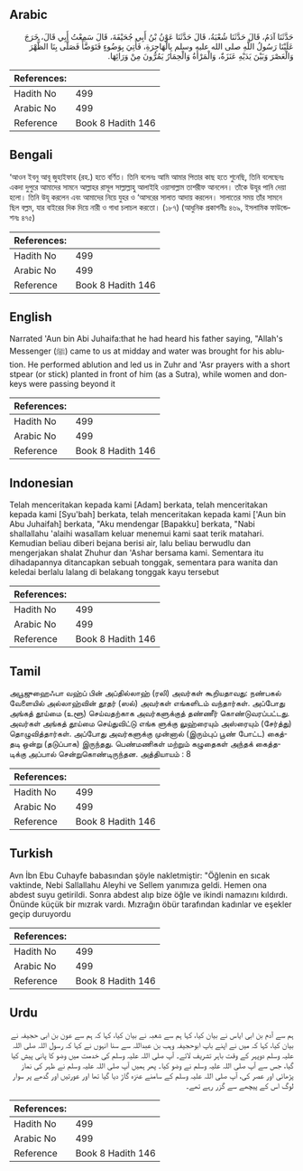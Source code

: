 ## Arabic


<div dir="rtl" lang="ar" style={{fontSize:'larger',backgroundColor:'#f8f9fa',padding:20}}>
حَدَّثَنَا آدَمُ، قَالَ حَدَّثَنَا شُعْبَةُ، قَالَ حَدَّثَنَا عَوْنُ بْنُ أَبِي جُحَيْفَةَ، قَالَ سَمِعْتُ أَبِي قَالَ، خَرَجَ عَلَيْنَا رَسُولُ اللَّهِ صلى الله عليه وسلم بِالْهَاجِرَةِ، فَأُتِيَ بِوَضُوءٍ فَتَوَضَّأَ فَصَلَّى بِنَا الظُّهْرَ وَالْعَصْرَ وَبَيْنَ يَدَيْهِ عَنَزَةٌ، وَالْمَرْأَةُ وَالْحِمَارُ يَمُرُّونَ مِنْ وَرَائِهَا‏.‏
</div>
<div style={{backgroundColor:'#f8f9fa',padding:20, marginBottom: 10}}><table> <thead> <tr> <th>References:</th> <th></th> </tr> </thead> <tbody><tr><td>Hadith No</td><td>499</td></tr><tr><td>Arabic No</td><td>499</td></tr><tr><td>Reference</td><td>Book 8 Hadith 146</td></tr></tbody></table></div>

## Bengali


<div dir="ltr" lang="bn" style={{fontSize:'larger',backgroundColor:'#f8f9fa',padding:20}}>
‘আওন ইবনু আবূ জুহাইফাহ (রহ.) হতে বর্ণিত। তিনি বলেনঃ আমি আমার পিতার কাছ হতে শুনেছি, তিনি বলেছেনঃ একদা দুপুরে আমাদের সামনে আল্লাহর রাসূল সাল্লাল্লাহু আলাইহি ওয়াসাল্লাম তাশরীফ আনলেন। তাঁকে উযূর পানি দেয়া হলো। তিনি উযূ করলেন এবং আমাদের নিয়ে যুহর ও ‘আসরের সালাত আদায় করলেন। সালাতের সময় তাঁর সামনে ছিল বল্লম, যার বাইরের দিক দিয়ে নারী ও গাধা চলাচল করতো। (১৮৭) (আধুনিক প্রকাশনীঃ ৪৬৯, ইসলামিক ফাউন্ডেশনঃ ৪৭৫)
</div>
<div style={{backgroundColor:'#f8f9fa',padding:20, marginBottom: 10}}><table> <thead> <tr> <th>References:</th> <th></th> </tr> </thead> <tbody><tr><td>Hadith No</td><td>499</td></tr><tr><td>Arabic No</td><td>499</td></tr><tr><td>Reference</td><td>Book 8 Hadith 146</td></tr></tbody></table></div>

## English


<div dir="ltr" lang="en" style={{fontSize:'larger',backgroundColor:'#f8f9fa',padding:20}}>
Narrated 'Aun bin Abi Juhaifa:that he had heard his father saying, "Allah's Messenger (ﷺ) came to us at midday and water was brought for his ablution. He performed ablution and led us in Zuhr and 'Asr prayers with a short stpear (or stick) planted in front of him (as a Sutra), while women and donkeys were passing beyond it
</div>
<div style={{backgroundColor:'#f8f9fa',padding:20, marginBottom: 10}}><table> <thead> <tr> <th>References:</th> <th></th> </tr> </thead> <tbody><tr><td>Hadith No</td><td>499</td></tr><tr><td>Arabic No</td><td>499</td></tr><tr><td>Reference</td><td>Book 8 Hadith 146</td></tr></tbody></table></div>

## Indonesian


<div dir="ltr" lang="id" style={{fontSize:'larger',backgroundColor:'#f8f9fa',padding:20}}>
Telah menceritakan kepada kami [Adam] berkata, telah menceritakan kepada kami [Syu'bah] berkata, telah menceritakan kepada kami ['Aun bin Abu Juhaifah] berkata, "Aku mendengar [Bapakku] berkata, "Nabi shallallahu 'alaihi wasallam keluar menemui kami saat terik matahari. Kemudian beliau diberi bejana berisi air, lalu beliau berwudlu dan mengerjakan shalat Zhuhur dan 'Ashar bersama kami. Sementara itu dihadapannya ditancapkan sebuah tonggak, sementara para wanita dan keledai berlalu lalang di belakang tonggak kayu tersebut
</div>
<div style={{backgroundColor:'#f8f9fa',padding:20, marginBottom: 10}}><table> <thead> <tr> <th>References:</th> <th></th> </tr> </thead> <tbody><tr><td>Hadith No</td><td>499</td></tr><tr><td>Arabic No</td><td>499</td></tr><tr><td>Reference</td><td>Book 8 Hadith 146</td></tr></tbody></table></div>

## Tamil


<div dir="ltr" lang="ta" style={{fontSize:'larger',backgroundColor:'#f8f9fa',padding:20}}>
அபூஜுஹைஃபா வஹ்ப் பின் அப்தில்லாஹ் (ரலி) அவர்கள் கூறியதாவது: நண்பகல் வேளையில் அல்லாஹ்வின் தூதர் (ஸல்) அவர்கள் எங்களிடம் வந்தார்கள். அப்போது அங்கத் தூய்மை (உளூ) செய்வதற்காக அவர்களுக்குத் தண்ணீர் கொண்டுவரப்பட்டது. அவர்கள் அங்கத் தூய்மை செய்துவிட்டு எங்க ளுக்கு லுஹ்ரையும் அஸ்ரையும் (சேர்த்து) தொழுவித்தார்கள். அப்போது அவர்களுக்கு முன்னால் (இரும்புப் பூண் போட்ட) கைத்தடி ஒன்று (தடுப்பாக) இருந்தது. பெண்மணிகள் மற்றும் கழுதைகள் அந்தக் கைத்தடிக்கு அப்பால் சென்றுகொண்டிருந்தன. அத்தியாயம் : 8
</div>
<div style={{backgroundColor:'#f8f9fa',padding:20, marginBottom: 10}}><table> <thead> <tr> <th>References:</th> <th></th> </tr> </thead> <tbody><tr><td>Hadith No</td><td>499</td></tr><tr><td>Arabic No</td><td>499</td></tr><tr><td>Reference</td><td>Book 8 Hadith 146</td></tr></tbody></table></div>

## Turkish


<div dir="ltr" lang="tr" style={{fontSize:'larger',backgroundColor:'#f8f9fa',padding:20}}>
Avn İbn Ebu Cuhayfe babasından şöyle nakletmiştir: "Öğlenin en sıcak vaktinde, Nebi Sallallahu Aleyhi ve Sellem yanımıza geldi. Hemen ona abdest suyu getirildi. Sonra abdest alıp bize öğle ve ikindi namazını kıldırdı. Önünde küçük bir mızrak vardı. Mızrağın öbür tarafından kadınlar ve eşekler geçip duruyordu
</div>
<div style={{backgroundColor:'#f8f9fa',padding:20, marginBottom: 10}}><table> <thead> <tr> <th>References:</th> <th></th> </tr> </thead> <tbody><tr><td>Hadith No</td><td>499</td></tr><tr><td>Arabic No</td><td>499</td></tr><tr><td>Reference</td><td>Book 8 Hadith 146</td></tr></tbody></table></div>

## Urdu


<div dir="rtl" lang="ur" style={{fontSize:'larger',backgroundColor:'#f8f9fa',padding:20}}>
ہم سے آدم بن ابی ایاس نے بیان کیا، کہا ہم سے شعبہ نے بیان کیا، کہا کہ ہم سے عون بن ابی حجیفہ نے بیان کیا، کہا کہ میں نے اپنے باپ ابوحجیفہ وہب بن عبداللہ سے سنا انہوں نے کہا کہ رسول اللہ صلی اللہ علیہ وسلم دوپہر کے وقت باہر تشریف لائے۔ آپ صلی اللہ علیہ وسلم کی خدمت میں وضو کا پانی پیش کیا گیا، جس سے آپ صلی اللہ علیہ وسلم نے وضو کیا۔ پھر ہمیں آپ صلی اللہ علیہ وسلم نے ظہر کی نماز پڑھائی اور عصر کی، آپ صلی اللہ علیہ وسلم کے سامنے عنزہ گاڑ دیا گیا تھا اور عورتیں اور گدھے پر سوار لوگ اس کے پیچھے سے گزر رہے تھے۔
</div>
<div style={{backgroundColor:'#f8f9fa',padding:20, marginBottom: 10}}><table> <thead> <tr> <th>References:</th> <th></th> </tr> </thead> <tbody><tr><td>Hadith No</td><td>499</td></tr><tr><td>Arabic No</td><td>499</td></tr><tr><td>Reference</td><td>Book 8 Hadith 146</td></tr></tbody></table></div>
